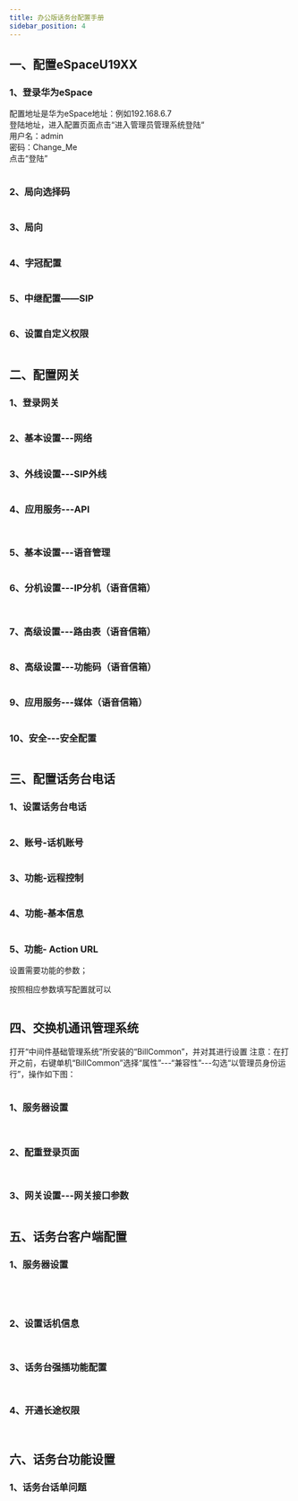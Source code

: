 ```yaml
---
title: 办公版话务台配置手册
sidebar_position: 4
---
```


## 一、配置eSpaceU19XX
### 1、登录华为eSpace
<p>
配置地址是华为eSpace地址：例如192.168.6.7<br />
登陆地址，进入配置页面点击“进入管理员管理系统登陆“<br />
用户名：<span class="red">admin</span><br />
密码：<span class="red">Change_Me</span><br />
点击“登陆”
</p>
<img src={require('@site/static/img/softwareInstall/Standalone/Huawei/4/1.png').default} alt=""/>


### 2、局向选择码
<p>

</p>
<img src={require('@site/static/img/softwareInstall/Standalone/Huawei/4/2.png').default} alt=""/>

### 3、局向
<p>

</p>
<img src={require('@site/static/img/softwareInstall/Standalone/Huawei/4/3.png').default} alt=""/>

### 4、字冠配置
<p>

</p>
<img src={require('@site/static/img/softwareInstall/Standalone/Huawei/4/4.png').default} alt=""/>

### 5、中继配置——SIP
<p>

</p>
<img src={require('@site/static/img/softwareInstall/Standalone/Huawei/4/5.png').default} alt=""/>

### 6、设置自定义权限
<p>
<span></span>
</p>
<img src={require('@site/static/img/softwareInstall/Standalone/Huawei/4/6.png').default} alt=""/>


<p>
<span></span>
</p>

## 二、配置网关
### 1、登录网关
<p>

</p>
<img src={require('@site/static/img/softwareInstall/Standalone/Huawei/4/7.png').default} alt=""/>

### 2、基本设置---网络
<p>

</p>
<img src={require('@site/static/img/softwareInstall/Standalone/Huawei/4/8.png').default} alt=""/>

### 3、外线设置---SIP外线
<p>

</p>
<img src={require('@site/static/img/softwareInstall/Standalone/Huawei/4/9.png').default} alt=""/>

### 4、应用服务---API
<p>

</p>
<img src={require('@site/static/img/softwareInstall/Standalone/Huawei/4/10.png').default} alt=""/>

<p>

</p>
<img src={require('@site/static/img/softwareInstall/Standalone/Huawei/4/11.png').default} alt=""/>

### 5、基本设置---语音管理
<p>

</p>
<img src={require('@site/static/img/softwareInstall/Standalone/Huawei/4/12.png').default} alt=""/>

### 6、分机设置---IP分机（语音信箱）
<p>

</p>
<img src={require('@site/static/img/softwareInstall/Standalone/Huawei/4/13.png').default} alt=""/>

<p>

</p>
<img src={require('@site/static/img/softwareInstall/Standalone/Huawei/4/14.png').default} alt=""/>

### 7、高级设置---路由表（语音信箱）
<p>

</p>
<img src={require('@site/static/img/softwareInstall/Standalone/Huawei/4/15.png').default} alt=""/>

### 8、高级设置---功能码（语音信箱）
<p>

</p>
<img src={require('@site/static/img/softwareInstall/Standalone/Huawei/4/16.png').default} alt=""/>

### 9、应用服务---媒体（语音信箱）
<p>

</p>
<img src={require('@site/static/img/softwareInstall/Standalone/Huawei/4/17.png').default} alt=""/>

### 10、安全---安全配置
<p>

</p>
<img src={require('@site/static/img/softwareInstall/Standalone/Huawei/4/18.png').default} alt=""/>


## 三、配置话务台电话
### 1、设置话务台电话
<p>
<span></span>
<span></span>
<span></span>
</p>
<img src={require('@site/static/img/softwareInstall/Standalone/Huawei/4/19.png').default} alt=""/>


### 2、账号-话机账号
<p>

</p>
<img src={require('@site/static/img/softwareInstall/Standalone/Huawei/4/20.png').default} alt=""/>

### 3、功能-远程控制
<p>

</p>
<img src={require('@site/static/img/softwareInstall/Standalone/Huawei/4/21.png').default} alt=""/>

### 4、功能-基本信息
<p>

</p>
<img src={require('@site/static/img/softwareInstall/Standalone/Huawei/4/22.png').default} alt=""/>

### 5、功能- Action URL
<p>
设置需要功能的参数；
</p>

<IPAddressConfig />

<p>
按照相应参数填写配置就可以
</p>
<img src={require('@site/static/img/softwareInstall/Standalone/Huawei/4/23.png').default} alt=""/>


## 四、交换机通讯管理系统
<p>
打开“中间件基础管理系统”所安装的“BillCommon”，并对其进行设置
<span class="red">注意：在打开之前，右键单机“BillCommon”选择“属性”---“兼容性”---勾选“以管理员身份运行”，操作如下图：</span>
</p>
<img src={require('@site/static/img/softwareInstall/Standalone/Huawei/1/11.png').default} alt=""/>

### 1、服务器设置
<p>
<span></span>
</p>
<img src={require('@site/static/img/softwareInstall/Standalone/Huawei/4/24.png').default} alt=""/>
<img src={require('@site/static/img/softwareInstall/Standalone/Huawei/4/25.png').default} alt=""/>


### 2、配重登录页面
<p>

</p>
<img src={require('@site/static/img/softwareInstall/Standalone/Huawei/4/26.png').default} alt=""/>

<p>

</p>
<img src={require('@site/static/img/softwareInstall/Standalone/Huawei/4/27.png').default} alt=""/>

### 3、网关设置---网关接口参数
<p>
<span></span>
</p>
<img src={require('@site/static/img/softwareInstall/Standalone/Huawei/4/28.png').default} alt=""/>


## 五、话务台客户端配置
### 1、服务器设置
<p>

</p>
<img src={require('@site/static/img/softwareInstall/Standalone/Huawei/4/29.png').default} alt=""/>

<p>

</p>
<img src={require('@site/static/img/softwareInstall/Standalone/Huawei/4/30.png').default} alt=""/>

<p>

</p>
<img src={require('@site/static/img/softwareInstall/Standalone/Huawei/4/31.png').default} alt=""/>

<p>

</p>
<img src={require('@site/static/img/softwareInstall/Standalone/Huawei/4/32.png').default} alt=""/>

### 2、设置话机信息
<p>

</p>
<img src={require('@site/static/img/softwareInstall/Standalone/Huawei/4/33.png').default} alt=""/>

<p>
<span></span>
</p>
<img src={require('@site/static/img/softwareInstall/Standalone/Huawei/4/34.png').default} alt=""/>

<strong></strong>

### 3、话务台强插功能配置
<p>

</p>
<img src={require('@site/static/img/softwareInstall/Standalone/Huawei/4/35.png').default} alt=""/>

<p>

</p>
<img src={require('@site/static/img/softwareInstall/Standalone/Huawei/4/36.png').default} alt=""/>

### 4、开通长途权限
<p>

</p>
<img src={require('@site/static/img/softwareInstall/Standalone/Huawei/4/37.png').default} alt=""/>

<p>

</p>
<img src={require('@site/static/img/softwareInstall/Standalone/Huawei/4/38.png').default} alt=""/>


## 六、话务台功能设置
### 1、话务台话单问题
<p>

</p>
<img src={require('@site/static/img/softwareInstall/Standalone/Huawei/4/39.png').default} alt=""/>


